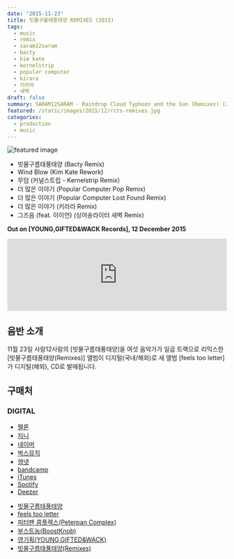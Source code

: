 ```yaml
---
date: "2015-11-23"
title: 빗물구름태풍태양 REMIXES (2015)
tags:
  - music
  - remix
  - saram12saram
  - bacty
  - kim kate
  - kernelstrip
  - popular computer
  - kirara
  - 키라라
  - 새벽
draft: false
summary: SARAM12SARAM - Raindrop Cloud Typhoon and the Sun (Remixes) (2015)
featured: /static/images/2015/12/rcts-remixes.jpg
categories:
  - production
  - music
---
```


![featured image](/static/images/2015/12/rcts-remixes.jpg)

- 빗물구름태풍태양 (Bacty Remix)
- Wind Blow (Kim Kate Rework)
- 무덤 (커널스트립 - Kernelstrip Remix)
- 더 많은 이야기 (Popular Computer Pop Remix)
- 더 많은 이야기 (Popular Computer Lost Found Remix)
- 더 많은 이야기 (키라라 Remix)
- 그즈음 (feat. 이이언) (싱어송라이터 새벽 Remix)

**Out on [YOUNG,GIFTED&WACK Records], 12 December 2015**

<div className="container flex justify-center">
  <iframe
    width="100%"
    height="166"
    scrolling="no"
    frameborder="no"
    allow="autoplay"
    src="https://w.soundcloud.com/player/?url=https%3A//api.soundcloud.com/tracks/233458601&color=%239a0707&auto_play=false&hide_related=false&show_comments=true&show_user=true&show_reposts=false&show_teaser=true"
  ></iframe>
</div>

## 음반 소개

11월 23일 사람12사람의 [빗물구름태풍태양]을 여섯 음악가가 일곱 트랙으로 리믹스한 [빗물구름태풍태양(Remixes)] 앨범이 디지털(국내/해외)로 새 앨범 [feels too letter]가 디지털(해외), CD로 발매됩니다.

## 구매처

### DIGITAL

<ul class="actions">
  <li>
    <a href="http://www.melon.com/album/detail.htm?albumId=2652196" target="_blank" class="button">
      멜론
    </a>
  </li>
  <li>
    <a
      href="http://www.genie.co.kr/Detail/f_Album_Info.asp?axnm=80747286"
      target="_blank"
      class="button"
    >
      지니
    </a>
  </li>
  <li>
    <a href="http://music.naver.com/album/index.nhn?albumId=599826" target="_blank" class="button">
      네이버
    </a>
  </li>
  <li>
    <a
      href="http://music.bugs.co.kr/album/20009017?wl_ref=list_tr_11"
      target="_blank"
      class="button"
    >
      벅스뮤직
    </a>
  </li>
  <li>
    <a href="http://www.mnet.com/album/511206" target="_blank" class="button">
      엠넷
    </a>
  </li>
  <li>
    <a
      href="https://younggiftedwack.bandcamp.com/album/raindrop-cloud-typhoon-and-the-sun-remixes"
      target="_blank"
      class="button"
    >
      bandcamp
    </a>
  </li>
  <li>
    <a
      href="https://itunes.apple.com/us/album/raindrop-cloud-typhoon-sun/id1061412929"
      target="_blank"
      class="button"
    >
      iTunes
    </a>
  </li>
  <li>
    <a href="https://open.spotify.com/album/5nt2or2ebPMf7MITxmgu1x" target="_blank" class="button">
      Spotify
    </a>
  </li>
  <li>
    <a href="http://www.deezer.com/album/11769390" target="_blank" class="button">
      Deezer
    </a>
  </li>
</ul>

- [빗물구름태풍태양](./2014-01-23-saram12saram-raindrop-cloud-typhoon-and-the-sun-2013-ep-release)
- [feels too letter](../production/2015/12/12/saram12saram-feels-too-letter)
- [피터팬 콤플렉스(Peterpan Complex)](http://peterpancomplex.com)
- [부스트놉(BoostKnob)](https://www.boostknob.com)
- [영기획(YOUNG,GIFTED&WACK)](http://younggiftedwack.com)
- [빗물구름태풍태양(Remixes)](../production/2015/12/12/saram12saram-raindrop-cloud-typhoon-and-the-sun-remixes)
